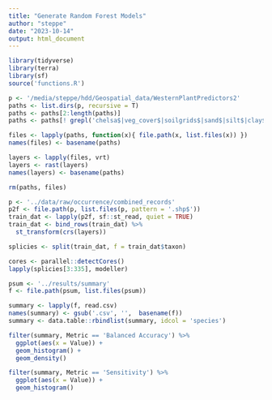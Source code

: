 ```yaml
---
title: "Generate Random Forest Models"
author: "steppe"
date: "2023-10-14"
output: html_document
---
```


```r
library(tidyverse)
library(terra)
library(sf)
source('functions.R')
```

```r

p <- '/media/steppe/hdd/Geospatial_data/WesternPlantPredictors2'
paths <- list.dirs(p, recursive = T)
paths <- paths[2:length(paths)]
paths <- paths[! grepl('chelsa$|veg_cover$|soilgrids$|sand$|silt$|clay$|phh2o$|cfvo$|soc$', paths) ]

files <- lapply(paths, function(x){ file.path(x, list.files(x)) })
names(files) <- basename(paths)

layers <- lapply(files, vrt)
layers <- rast(layers)
names(layers) <- basename(paths)

rm(paths, files)
```

```r
p <- '../data/raw/occurrence/combined_records'
p2f <- file.path(p, list.files(p, pattern = '.shp$'))
train_dat <- lapply(p2f, sf::st_read, quiet = TRUE)
train_dat <- bind_rows(train_dat) %>% 
  st_transform(crs(layers))

splicies <- split(train_dat, f = train_dat$taxon)

cores <- parallel::detectCores()
lapply(splicies[3:335], modeller)

```

```r

psum <- '../results/summary'
f <- file.path(psum, list.files(psum))

summary <- lapply(f, read.csv)
names(summary) <- gsub('.csv', '',  basename(f))
summary <- data.table::rbindlist(summary, idcol = 'species')

filter(summary, Metric == 'Balanced Accuracy') %>% 
  ggplot(aes(x = Value)) + 
  geom_histogram() +
  geom_density() 

filter(summary, Metric == 'Sensitivity') %>% 
  ggplot(aes(x = Value)) + 
  geom_histogram()
```

